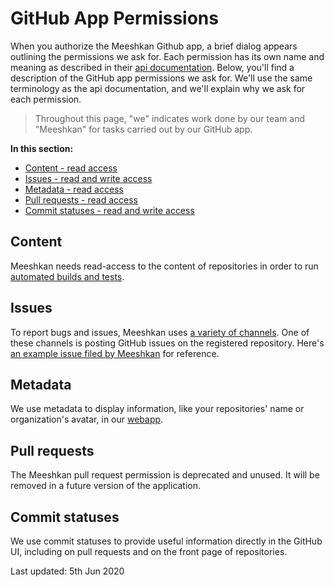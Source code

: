 
# GitHub App Permissions

When you authorize the Meeshkan Github app, a brief dialog appears outlining the permissions we ask for. Each permission has its own name and meaning as described in their [api documentation](https://developer.github.com/v3/apps/permissions/). Below, you'll find a description of the GitHub app permissions we ask for. We'll use the same terminology as the api documentation, and we'll explain why we ask for each permission.

> Throughout this page, "we" indicates work done by our team and "Meeshkan" for tasks carried out by our GitHub app.

**In this section:**

- [Content - read access](#content)
- [Issues - read and write access](#issues)
- [Metadata - read access](#metadata)
- [Pull requests - read access](#pull-requests)
- [Commit statuses - read and write access](#commit-statuses)

## Content

Meeshkan needs read-access to the content of repositories in order to run [automated builds and tests](./how-meeshkan-works).

## Issues

To report bugs and issues, Meeshkan uses [a variety of channels](/how-meeshkan-works/#reporting-bugs-and-issues). One of these channels is posting GitHub issues on the registered repository. Here's [an example issue filed by Meeshkan](https://github.com/labsai/EDDI/issues/217) for reference.

## Metadata

We use metadata to display information, like your repositories' name or organization's avatar, in our [webapp](https://app.meeshkan.com/).

## Pull requests

The Meeshkan pull request permission is deprecated and unused. It will be removed in a future version of the application.

## Commit statuses

We use commit statuses to provide useful information directly in the GitHub UI, including on pull requests and on the front page of repositories.

<Box mt={10}>
  <Text as="i">Last updated: 5th Jun 2020</Text>
</Box>
